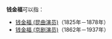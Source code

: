 '''钱金福'''可以指：
* [[钱金福_(昆曲演员)|钱金福 (昆曲演员)]]（1825年－1878年）
* [[钱金福_(京剧演员)|钱金福 (京剧演员)]]（1862年－1937年）

{{disambig}}